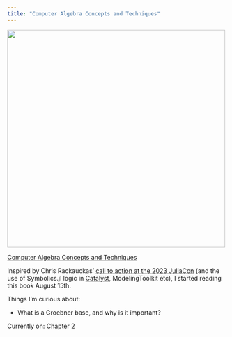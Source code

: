 ```yaml
---
title: "Computer Algebra Concepts and Techniques"
---
```

<img height="500px" src=https://books.google.com/books/publisher/content?id=8PSDDwAAQBAJ&pg=PP1&img=1&zoom=3&hl=en&bul=1&sig=ACfU3U36opBwDeVBmGg4qAee0ntsFHyLTg&w=1280></img>

[Computer Algebra Concepts and Techniques](https://www.routledge.com/Computer-Algebra-Concepts-and-Techniques/Lamagna/p/book/9781315107011)

Inspired by Chris Rackauckas' [call to action at the 2023 JuliaCon](https://www.youtube.com/live/vG6ZLhe9Hns?feature=share&t=4897) (and the use of Symbolics.jl logic in [Catalyst](https://docs.sciml.ai/Catalyst/stable/), ModelingToolkit etc), I started reading this book August 15th.

Things I'm curious about: 

- What is a Groebner base, and why is it important? 

Currently on: Chapter 2